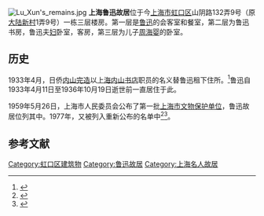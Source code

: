 {{文物保护单位
| 级别 = 省级
| 省区市 = 上海市
| 名称 = 鲁迅故居
| 图片 = [[File:上海鲁迅故居.jpg|250px]]
| 编号 = 1-13
| 分类 = 近现代重要史迹及代表性建筑
| 时代 = 1933年4月～1936年
| 所在 = [[上海市|上海市]][[虹口区|虹口区]][[山阴路|山阴路]][[大陆新村|132弄-192弄]]
| 坐标 = {{coord|31.26807|N|121.48012|E|format=dms|display=it}}
| 登录 = 1977年12月7日
}}
[[File:Lu_Xun's_remains.jpg|left]]
'''上海鲁迅故居'''位于今[[上海市|上海市]][[虹口区|虹口区]]山阴路132弄9号（原[[大陆新村|大陆新村]]1弄9号）一栋三层楼房。第一层是[[鲁迅|鲁迅]]的会客室和餐室，第二层为鲁迅书房，鲁迅夫[[许广平|妇]]卧室，客房，第三层为儿子[[周海婴|周海婴]]的卧室。

==历史==
1933年4月，日侨[[内山完造|内山完造]]以[[上海内山书店|上海内山书店]]职员的名义替鲁迅租下住所。<ref name="ns">{{cite book|author=上海市虹口区人民政府 |title=《上海市虹口区地名志》 |publisher=百家出版社 |location=上海市绍兴路5号 |page=369 |isbn=7805760055 |date=1989年9月}}</ref>鲁迅自1933年4月11日至1936年10月19日逝世前一直居住于此。
 
1959年5月26日，上海市人民委员会公布了第一批[[上海市文物保护单位|上海市文物保护单位]]，鲁迅故居位列其中。1977年，又被列入重新公布的名单中<ref>{{Cite book|title=新编上海大观|last=卢莹辉主编；吴云溥，曹宪镛，徐同甫，林路副主编|publisher=上海：[[上海社会科学院出版社|上海社会科学院出版社]]|year=1993.03|isbn=7-80515-697-2|pages=547-551}}</ref><ref>{{Cite book|title=中国文物地图集 上海分册|last=国家文物局主编|publisher=北京：[[中华地图学社|中华地图学社]]|year=2017.01|isbn=978-7-80031-643-2|pages=136-140}}</ref>。

== 参考文献 ==
{{reflist}}

{{上海市文物保护单位}}
[[Category:虹口区建筑物|Category:虹口区建筑物]]
[[Category:鲁迅故居|Category:鲁迅故居]]
[[Category:上海名人故居|Category:上海名人故居]]